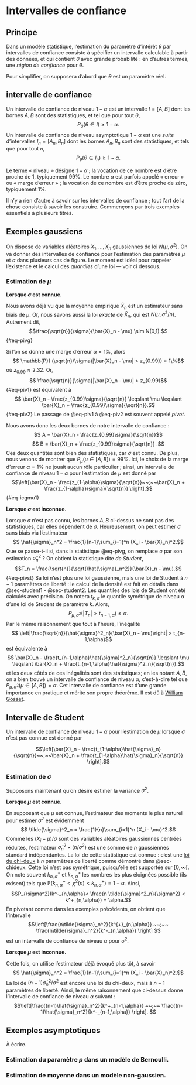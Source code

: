 # Intervalles de confiance

## Principe 

Dans un modèle statistique, l'estimation du paramètre d'intérêt $\theta$ par intervalles de confiance consiste à spécifier un intervalle calculable à partir des données, et qui contient $\theta$ avec grande probabilité : en d'autres termes, une *région de confiance* pour $\theta$. 

Pour simplifier, on supposera d'abord que $\theta$ est un paramètre réel. 

:::{#def-ic}

## intervalle de confiance

Un intervalle de confiance de niveau $1-\alpha$ est un intervalle $I = [A,B]$ dont les bornes $A,B$ sont des statistiques, et tel que pour tout $\theta$, 
$$P_\theta(\theta \in I) \geqslant 1 - \alpha.$$
Un intervalle de confiance de niveau asymptotique $1-\alpha$ est une *suite* d'intervalles $I_n = [A_n,B_n]$ dont les bornes $A_n,B_n$ sont des statistiques, et tels que pour tout $n$,
$$ P_\theta(\theta \in I_n) \geqslant 1 - \alpha.$$
:::

Le terme « niveau » désigne $1-\alpha$ ; la vocation de ce nombre est d'être proche de 1, typiquement 99%. Le nombre $\alpha$ est parfois appelé « erreur » ou « marge d'erreur » ; la vocation de ce nombre est d'être proche de zéro, typiquement 1%. 

Il n'y a rien d'autre à savoir sur les intervalles de confiance ; tout l'art de la chose consiste à savoir les construire. Commençons par trois exemples essentiels à plusieurs titres. 

## Exemples gaussiens

On dispose de variables aléatoires $X_1, \dotsc, X_n$ gaussiennes de loi $N(\mu, \sigma^2)$. On va donner des intervalles de confiance pour l'estimation des paramètres $\mu$ et $\sigma$ dans plusieurs cas de figure. Le moment est idéal pour rappeler l'existence et le calcul des *quantiles* d'une loi --- voir ci dessous. 

### Estimation de $\mu$

**Lorsque $\sigma$ est connue. **

Nous avons déjà vu que la moyenne empirique $\bar{X}_n$ est un estimateur sans biais de $\mu$. Or, nous savons aussi la loi *exacte* de $\bar{X}_n$, qui est $N(\mu, \sigma^2/n)$. Autrement dit, 
$$\frac{\sqrt{n}}{\sigma}(\bar{X}_n - \mu) \sim N(0,1).$${#eq-pivg}

Si l'on se donne une marge d'erreur $\alpha = 1\%$, alors 
$$ \mathbb{P}( (\sqrt{n}/\sigma)|\bar{X}_n - \mu| > z_{0.99}) = 1\%$$
où $z_{0.99} \approx 2.32$. Or, 
$$ \frac{\sqrt{n}}{\sigma}|\bar{X}_n - \mu| > z_{0.99}$${#eq-piv1}
est équivalent à 
$$ \bar{X}_n - \frac{z_{0.99}\sigma}{\sqrt{n}} \leqslant \mu \leqslant \bar{X}_n + \frac{z_{0.99}\sigma}{\sqrt{n}}.$${#eq-piv2}
Le passage de @eq-piv1 à @eq-piv2 est souvent appelé *pivot*. 

Nous avons donc les deux bornes de notre intervalle de confiance : 
$$ A = \bar{X}_n - \frac{z_{0.99}\sigma}{\sqrt{n}}$$
$$ B = \bar{X}_n + \frac{z_{0.99}\sigma}{\sqrt{n}} .$$
Ces deux quantités sont bien des statistiques, car $\sigma$ est connu. De plus, nous venons de montrer que $P_\mu(\mu \in [A,B]) = 99\%$. Ici, le choix de la marge d'erreur $\alpha = 1\%$ ne jouait aucun rôle particulier ; ainsi, un intervalle de confiance de niveau $1-\alpha$ pour l'estimation de $\mu$ est donné par
$$\left[\bar{X}_n - \frac{z_{1-\alpha}\sigma}{\sqrt{n}}~~;~~\bar{X}_n + \frac{z_{1-\alpha}\sigma}{\sqrt{n}} \right].$${#eq-icgmu1}



**Lorsque $\sigma$ est inconnue. **


Lorsque $\sigma$ n'est pas connu, les bornes $A,B$ ci-dessus ne sont pas des statistiques, car elles dépendent de $\sigma$. Heureusement, on peut estimer $\sigma$ sans biais via l'estimateur 
$$ \hat{\sigma}_n^2 = \frac{1}{n-1}\sum_{i=1}^n (X_i - \bar{X}_n)^2.$$
Que se passe-t-il si, dans la statistique @eq-pivg, on remplace $\sigma$ par son estimation $\hat{\sigma}_n^2$ ? On obtient la statistique dite *de Student*, 
$$T_n = \frac{\sqrt{n}}{\sqrt{\hat{\sigma}_n^2}}(\bar{X}_n - \mu).$${#eq-pivst}
Sa loi n'est plus une loi gaussienne, mais une loi de Student à $n-1$ paramètres de liberté : le calcul de la densité est fait en détails dans @sec-student1 - @sec-student2. 
Les quantiles des lois de Student ont été calculés avec précision. On notera $t_{k,\alpha}$ le quantile symétrique de niveau $\alpha$ d'une loi de Student de paramètre $k$. Alors, 
$$ P_{\mu, \sigma^2}(|T_n|> t_{n-1,\alpha})\leqslant \alpha .$$
Par le même raisonnement que tout à l'heure, l'inégalité 
$$ \left|\frac{\sqrt{n}}{\hat{\sigma}^2_n}(\bar{X}_n - \mu)\right| > t_{n-1,\alpha}$$
est équivalente à 
$$ \bar{X}_n - \frac{t_{n-1,\alpha}\hat{\sigma}^2_n}{\sqrt{n}} \leqslant \mu \leqslant \bar{X}_n + \frac{t_{n-1,\alpha}\hat{\sigma}^2_n}{\sqrt{n}}.$$
et les deux côtés de ces inégalités sont des statistiques; en les notant $A,B$, on a bien trouvé un intervalle de confiance de niveau $\alpha$, c'est-à-dire tel que $P_{\mu,\sigma^2}(\mu \in [A,B]) = \alpha$. Cet intervalle de confiance est d'une grande importance en pratique et mérite son propre théorème. Il est dû à [William Gosset](https://en.wikipedia.org/wiki/William_Sealy_Gosset). 

:::{#thm-icg}

## Intervalle de Student

Un intervalle de confiance de niveau $1-\alpha$ pour l'estimation de $\mu$ lorsque $\sigma$ n'est pas connue est donné par

$$\left[\bar{X}_n - \frac{t_{1-\alpha}\hat{\sigma}_n}{\sqrt{n}}~~;~~\bar{X}_n + \frac{t_{1-\alpha}\hat{\sigma}_n}{\sqrt{n}} \right].$$
:::

### Estimation de $\sigma$

Supposons maintenant qu'on désire estimer la variance $\sigma^2$. 

**Lorsque $\mu$ est connue.**

En supposant que $\mu$ est connue, l'estimateur des moments le plus naturel pour estimer $\sigma^2$ est évidemment 
$$ \tilde{\sigma}^2_n = \frac{1}{n}\sum_{i=1}^n (X_i - \mu)^2.$$
Comme les $(X_i - \mu)/\sigma$ sont des variables aléatoires gaussiennes centrées réduites, l'estimateur $\tilde{\sigma}^2_n \times (n/ \sigma^2)$ est une somme de $n$ gaussiennes standard indépendantes. La loi de cette statistique est connue : c'est une [loi du chi-deux](https://fr.wikipedia.org/wiki/Loi_du_%CF%87%C2%B2) à $n$ paramètres de liberté comme démontré dans @sec-chideux. Cette loi n'est pas symétrique, puisqu'elle est supportée sur $[0,\infty[$. On note souvent $k^-_{n,\alpha}$ et $k^+_{n,\alpha}$ les nombres les plus éloignées possible (ils exisent) tels que $\mathbb{P}(k^-_{n,\alpha}< \chi^2(n)<k^+_{n,\alpha}) = 1-\alpha$. Ainsi, 
$$P_{\sigma^2}(k^-_{n,\alpha}< \frac{n \tilde{\sigma}^2_n}{\sigma^2} < k^+_{n,\alpha}) = \alpha.$$
En pivotant comme dans les exemples précédents, on obtient que l'intervalle 
$$\left[\frac{n\tilde{\sigma}_n^2}{k^{+}_{n,\alpha}} ~~;~~ \frac{n\tilde{\sigma}_n^2}{k^-_{n,\alpha}} \right] $$
est un intervalle de confiance de niveau $\alpha$ pour $\sigma^2$. 

**Lorsque $\mu$ est inconnue.**

Cette fois, on utilise l'estimateur déjà évoqué plus tôt, à savoir 
$$ \hat{\sigma}_n^2 = \frac{1}{n-1}\sum_{i=1}^n (X_i - \bar{X}_n)^2.$$
La loi de $(n-1)\hat{\sigma}^2_n / \sigma^2$ est encore une loi du chi-deux, mais à $n-1$ paramètres de liberté. Ainsi, le même raisonnement que ci-dessus donne l'intervalle de confiance de niveau $\alpha$ suivant : 
$$\left[\frac{(n-1)\hat{\sigma}_n^2}{k^+_{n-1,\alpha}} ~~;~~ \frac{(n-1)\hat{\sigma}_n^2}{k^-_{n-1,\alpha}} \right]. $$

## Exemples asymptotiques

À écrire. 

### Estimation du paramètre $p$ dans un modèle de Bernoulli. 

### Estimation de moyenne dans un modèle non-gaussien. 

